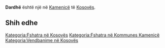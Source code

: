 {{Fshat në 
 | Emri                = Dardhë
 | EmriAlt                = 
 | NAME_SHORT_FORM=      
 | NAME_GENERIC=      
 | NAME_SORT_NAME_RO=      DARDHE
 | FULL_NAME_RO = Dardhë
 | FULL_NAME_ND_RO=Dardhe
 | SORT_NAME_RG=DARDHE
 | FULL_NAME_RG=Dardhë
 | FULL_NAME_ND_RG=Dardhe
 | SRP_NAME_SHORT_FORM=      
 | SRP_NAME_GENERIC=      
 | SRP_NAME_SORT_NAME_RO=      
 | SRP_FULL_NAME_RO = 
 | SRP_FULL_NAME_ND_RO=
 | SRP_SORT_NAME_RG=
 | SRP_FULL_NAME_RG=
 | SRP_FULL_NAME_ND_RG=
 | Emri (Rasa dhanore) = 
 | Figura              = 
 | Shteti              = Kosovo
 | Komuna              = Kamenicë
 | Kodi postar         = 
 | Sipërfaqja          = 

 | Popullsia           = 

 | Regj. i popullsisë  = 
 | Dend. e popullsisë  = 
 | Faqja zyrtare       = 
 <!--- Koordinatat ----> 
 | Gjerësia            = 42.816111
 | Gjatësia            = 20.590278
 | Lartësia            = 
}}
'''Dardhë''' është një [[]] në [[Kamenicë]] të [[Kosovës]].

<!-- == Gjeografia == -->
<!-- == Historia == -->
<!-- == Demografia == -->
== Shih edhe ==
{{Komuna Kamenicë}}
{{Kosovo-Administrata-Cung}}

[[Kategoria:Fshatra në Kosovës]]
[[Kategoria:Fshatra në Kommunes Kamenicë]]
[[Kategoria:Vendbanime në Kosovës]]